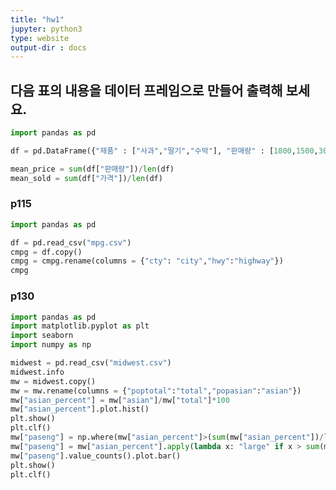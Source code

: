 ```yaml
---
title: "hw1"
jupyter: python3
type: website
output-dir : docs
---
```


## 다음 표의 내용을 데이터 프레임으로 만들어 출력해 보세요.

```python
import pandas as pd

df = pd.DataFrame({"제품" : ["사과","딸기","수박"], "판매량" : [1800,1500,3000], "가격" : [24,38,13]} )

mean_price = sum(df["판매량"])/len(df) 
mean_sold = sum(df["가격"])/len(df)
```

### p115

```python
import pandas as pd

df = pd.read_csv("mpg.csv")
cmpg = df.copy()
cmpg = cmpg.rename(columns = {"cty": "city","hwy":"highway"})
cmpg

```

### p130

```python
import pandas as pd
import matplotlib.pyplot as plt 
import seaborn
import numpy as np    

midwest = pd.read_csv("midwest.csv")
midwest.info
mw = midwest.copy()
mw = mw.rename(columns = {"poptotal":"total","popasian":"asian"})
mw["asian_percent"] = mw["asian"]/mw["total"]*100
mw["asian_percent"].plot.hist()
plt.show()
plt.clf()
mw["paseng"] = np.where(mw["asian_percent"]>(sum(mw["asian_percent"])/len(mw)),"large","small")
mw["paseng"] = mw["asian_percent"].apply(lambda x: "large" if x > sum(mw["asian_percent"])/len(mw) else "small")
mw["paseng"].value_counts().plot.bar()
plt.show()
plt.clf()
```
